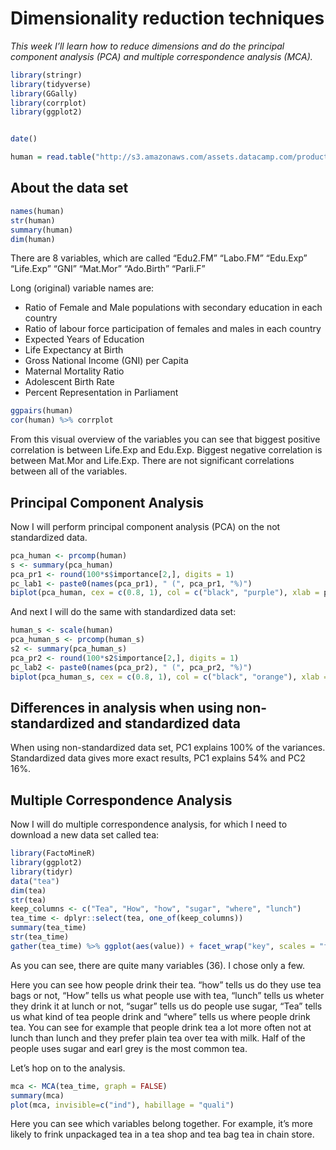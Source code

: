 # **Dimensionality reduction techniques**

*This week I'll learn how to reduce dimensions and do the principal component analysis (PCA) and multiple correspondence analysis (MCA).*

```r
library(stringr)
library(tidyverse)
library(GGally)
library(corrplot)
library(ggplot2)


date()

human = read.table("http://s3.amazonaws.com/assets.datacamp.com/production/course_2218/datasets/human2.txt", sep=",", header=TRUE)
```

## About the data set

```r
names(human)
str(human)
summary(human)
dim(human)
```

There are 8 variables, which are called
"Edu2.FM"   "Labo.FM"   "Edu.Exp"   "Life.Exp" 
"GNI"       "Mat.Mor"   "Ado.Birth" "Parli.F"   

Long (original) variable names are:

* Ratio of Female and Male populations with secondary education in each country
* Ratio of labour force participation of females and males in each country
* Expected Years of Education
* Life Expectancy at Birth
* Gross National Income (GNI) per Capita
* Maternal Mortality Ratio
* Adolescent Birth Rate
* Percent Representation in Parliament

```r
ggpairs(human)
cor(human) %>% corrplot
```

From this visual overview of the variables you can see that biggest positive correlation is between Life.Exp and Edu.Exp. Biggest negative correlation is between Mat.Mor and Life.Exp. There are not significant correlations between all of the variables.

## Principal Component Analysis

Now I will perform principal component analysis (PCA) on the not standardized data.

```r
pca_human <- prcomp(human)
s <- summary(pca_human)
pca_pr1 <- round(100*s$importance[2,], digits = 1)
pc_lab1 <- paste0(names(pca_pr1), " (", pca_pr1, "%)")
biplot(pca_human, cex = c(0.8, 1), col = c("black", "purple"), xlab = pc_lab1[1], ylab = pc_lab1[2])
```

And next I will do the same with standardized data set:

```r
human_s <- scale(human)
pca_human_s <- prcomp(human_s)
s2 <- summary(pca_human_s)
pca_pr2 <- round(100*s2$importance[2,], digits = 1)
pc_lab2 <- paste0(names(pca_pr2), " (", pca_pr2, "%)")
biplot(pca_human_s, cex = c(0.8, 1), col = c("black", "orange"), xlab = pc_lab2[1], ylab = pc_lab2[2])

```

## Differences in analysis when using non-standardized and standardized data

When using non-standardized data set, PC1 explains 100% of the variances. Standardized data gives more exact results, PC1 explains 54% and PC2 16%.

## Multiple Correspondence Analysis
Now I will do multiple correspondence analysis, for which I need to download a new data set called tea:

```r
library(FactoMineR)
library(ggplot2)
library(tidyr)
data("tea")
dim(tea)
str(tea)
keep_columns <- c("Tea", "How", "how", "sugar", "where", "lunch")
tea_time <- dplyr::select(tea, one_of(keep_columns))
summary(tea_time)
str(tea_time)
gather(tea_time) %>% ggplot(aes(value)) + facet_wrap("key", scales = "free") + geom_bar() + theme(axis.text.x = element_text(angle = 45, hjust = 1, size = 8))
```

As you can see, there are quite many variables (36). I chose only a few.


Here you can see how people drink their tea. "how" tells us do they use tea bags or not, "How" tells us what people use with tea, "lunch" tells us wheter they drink it at lunch or not, "sugar" tells us do people use sugar, "Tea" tells us what kind of tea people drink and "where" tells us where people drink tea. You can see for example that people drink tea a lot more often not at lunch than lunch and they prefer plain tea over tea with milk. Half of the people uses sugar and earl grey is the most common tea.


Let's hop on to the analysis.

```r
mca <- MCA(tea_time, graph = FALSE)
summary(mca)
plot(mca, invisible=c("ind"), habillage = "quali")
```

Here you can see which variables belong together. For example, it's more likely to frink unpackaged tea in a tea shop and tea bag tea in chain store.